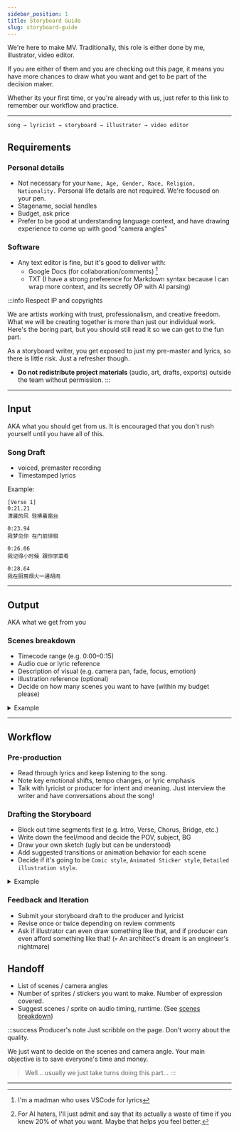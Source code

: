 ```yaml
---
sidebar_position: 1
title: Storyboard Guide
slug: storyboard-guide
---
```



We're here to make MV. Traditionally, this role is either done by me,  illustrator, video editor. 

If you are either of them and you are checking out this page, it means you have more chances to draw what you want and get to be part of the decision maker. 

Whether its your first time, or you're already with us, just refer to this link to remember our workflow and practice. 

---

```
song → lyricist → storyboard → illustrator → video editor
```

## Requirements
### Personal details
- Not necessary for your `Name, Age, Gender, Race, Religion, Nationality.` Personal life details are not required. We're focused on your pen.
- Stagename, social handles  
- Budget, ask price
- Prefer to be good at understanding language context, and have drawing experience to come up with good "camera angles"

### Software
- Any text editor is fine, but it's good to deliver with:
  - Google Docs (for collaboration/comments) [^1]
  - TXT (I have a strong preference for Markdown syntax because I can wrap more context, and its secretly OP with AI parsing)

[^1]: I'm a madman who uses VSCode for lyrics

:::info Respect IP and copyrights

We are artists working with trust, professionalism, and creative freedom. What we will be creating together is more than just our individual work. Here's the boring part, but you should still read it so we can get to the fun part.  

As a storyboard writer, you get exposed to just my pre-master and lyrics, so there is little risk. Just a refresher though. 

- **Do not redistribute project materials** (audio, art, drafts, exports) outside the team without permission.
:::
---



## Input 
AKA what you should get from us. It is encouraged that you don't rush yourself until you have all of this.

### Song Draft
- voiced, premaster recording
- Timestamped lyrics

Example: 
```
[Verse 1]
0:21.21
清晨的风 轻拂着窗台

0:23.94
我梦见你 在门前徘徊

0:26.06
我记得小时候 跟你学菜肴

0:28.64
我在厨房烟火一通胡闹
```

--- 

## Output 
AKA what we get from you

### Scenes breakdown
- Timecode range (e.g. 0:00–0:15)
- Audio cue or lyric reference
- Description of visual (e.g. camera pan, fade, focus, emotion)
- Illustration reference (optional)
- Decide on how many scenes you want to have (within my budget please)

<details>
<summary>Example</summary>
Scene 1:

Lyrics: 
```
0:00–0:30

Like a ghost, with no face, that comes after me
Does it consume me? Whatever.
In this world, I'm stretched thin  
Fall in to decay
```

Description:

1-3 word describing each features of the scene. Ideally its something you can later just drop into civitai [^2] and get some camera shots. 

[^2]: For AI haters, I'll just admit and say that its actually a waste of time if you knew 20% of what you want. Maybe that helps you feel better.
```
Focus person, abstract crowd background. Theme, ignorance, apathy, invisible to the crowd. 
```

Reference: 

*Do it sparingly so we dont shoehorn artist's creativity*
```
- img url
- Your personal sketch
```

Let me do it in ASIC (please don't do it in practice)
```
        .-"      "-.
       /            \
      |              |
      |,  .-.  .-.  ,|
      | )(_o/  \o_)( |
      |/     /\     \|
      (_     ^^     _)
       \__|IIIIII|__/
        | \IIIIII/ |
        \          /
         `--------`

        (in the crowd)
   .-.
  (o o)
   |=|
  __|__
 //.=|=.\\
// .=|=. \\
\\ .=|=. //
 \\(_=_)//
  (:| |:)
   || ||
   () ()
   || ||
   || ||
  ==' '==
```
</details>

---

## Workflow
### Pre-production 
- Read through lyrics and keep listening to the song.
- Note key emotional shifts, tempo changes, or lyric emphasis
- Talk with lyricist or producer for intent and meaning. Just interview the writer and have conversations about the song!

### Drafting the Storyboard
- Block out time segments first (e.g. Intro, Verse, Chorus, Bridge, etc.)
- Write down the feel/mood and decide the POV, subject, BG
- Draw your own sketch (ugly but can be understood)
- Add suggested transitions or animation behavior for each scene
- Decide if it's going to be `Comic style`, `Animated Sticker style`, `Detailed illustration style`.

<details>
<summary>Example</summary>

**Comic style:**
- [Dareharu](https://www.youtube.com/watch?v=gnLdwkh4rjw&ab_channel=dareharu%EB%8B%AC%EC%9D%98%ED%95%98%EB%A3%A8)

**Animated Sticker style:** 
- [nanawoakari](https://www.youtube.com/watch?v=L-MVk5I6wjo)

**Detailed illustration style:**
- [Hamelin](https://www.youtube.com/watch?v=NvY2OuCcrI8&ab_channel=Hamelin_%E5%93%88%E7%B1%B3%E4%BC%A6%E7%9A%84%E5%BC%84%E7%AC%9B%E8%80%85)

</details>


### Feedback and Iteration
- Submit your storyboard draft to the producer and lyricist
- Revise once or twice depending on review comments
- Ask if illustrator can even draw something like that, and if producer can even afford something like that! (💀 An architect's dream is an engineer's nightmare)

## Handoff
- List of scenes / camera angles 
- Number of sprites / stickers you want to make. Number of expression covered.
- Suggest scenes / sprite on audio timing, runtime. (See [scenes breakdown](#scenes-breakdown))

:::success Producer's note
Just scribble on the page. Don't worry about the quality. 

We just want to decide on the scenes and camera angle. Your main objective is to save everyone's time and money. 

> Well... usually we just take turns doing this part... 
:::

---